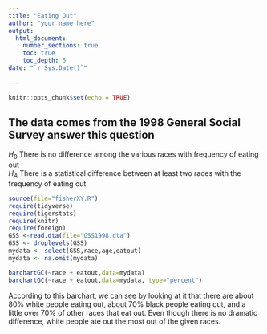```yaml
---
title: "Eating Out"
author: "your name here"
output: 
  html_document:
    number_sections: true
    toc: true
    toc_depth: 5
date: "`r Sys.Date()`"    
    
---
```


```r
knitr::opts_chunk$set(echo = TRUE)
```

## The data comes from the 1998 General Social Survey answer this question

$H_0$ There is no difference among the various races with frequency of eating out  
$H_A$ There is a statistical difference between at least two races with the frequency of eating out  


```r
source(file="fisherXY.R")
require(tidyverse)
require(tigerstats)
require(knitr)
require(foreign)
GSS <-read.dta(file="GSS1998.dta")
GSS <- droplevels(GSS)
mydata <- select(GSS,race,age,eatout)
mydata <- na.omit(mydata)
```


```r
barchartGC(~race + eatout,data=mydata)
barchartGC(~race + eatout,data=mydata, type="percent")

```

According to this barchart, we can see by looking at it that there are about 80% white people eating out, about 70% black people eating out, and a little over 70% of other races that eat out. Even though there is no dramatic difference, white people ate out the most out of the given races.
